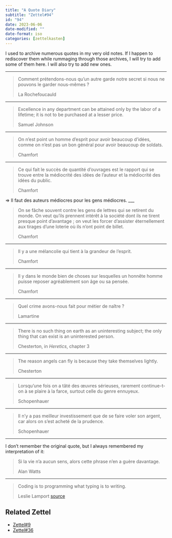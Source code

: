 ```yaml
---
title: "A Quote Diary"
subtitle: "Zettel#94"
id: "94"
date: 2023-06-06
date-modified: ""
date-format: iso
categories: [zettelkasten]
---
```

I used to archive numerous quotes in my very old notes. If I happen to rediscover them while rummaging through those archives, I will try to add some of them here. I will also try to add new ones.

___

> Comment prétendons-nous qu'un autre garde notre secret si nous ne pouvons le garder nous-mêmes ?
>
> La Rochefoucauld

___

> Excellence in any department can be attained only by the labor of a lifetime; it is not to be purchased at a lesser price.
>
> Samuel Johnson

___

> On n’est point un homme d’esprit pour avoir beaucoup d'idées, comme on n’est pas un bon général pour avoir beaucoup de soldats.
>
> Chamfort

___

> Ce qui fait le succès de quantité d’ouvrages est le rapport qui se trouve entre la médiocrité des idées de l’auteur et la médiocrité des idées du public.
>
> Chamfort

=> Il faut des auteurs médiocres pour les gens médiocres.
___

> On se fâche souvent contre les gens de lettres qui se retirent du monde. On veut qu’ils prennent intérêt à la société dont ils ne tirent presque point d’avantage ; on veut les forcer d’assister éternellement aux tirages d’une loterie où ils n’ont point de billet.
>
> Chamfort

___

> Il y a une mélancolie qui tient à la grandeur de l’esprit.
>
> Chamfort

___

> Il y dans le monde bien de choses sur lesquelles un honnête homme puisse reposer agréablement son âge ou sa pensée.
>
> Chamfort

___

> Quel crime avons-nous fait pour métier de naître ?
>
> Lamartine

___

> There is no such thing on earth as an uninteresting subject; the only thing that can exist is an uninterested person.
>
> Chesterton, in *Heretics*, chapter 3

___

> The reason angels can fly is because they take themselves lightly.
>
> Chesterton

___

> Lorsqu'une fois on a tâté des œuvres sérieuses, rarement continue-t-on à se plaire à la farce, surtout celle du genre ennuyeux.
>
> Schopenhauer

___

> Il n'y a pas meilleur investissement que de se faire voler son argent, car alors on s'est acheté de la prudence.
>
> Schopenhauer

___

I don't remember the original quote, but I always remembered my interpretation of it:

> Si la vie n'a aucun sens, alors cette phrase n'en a guère davantage.
>
> Alan Watts

___

> Coding is to programming what typing is to writing.
>
> Leslie Lamport
> [source](https://youtu.be/rkZzg7Vowao?si=OIocBMBivtIcgONe)

## Related Zettel

* [Zettel#9](/zettel/9)
* [Zettel#36](/zettel/36)
